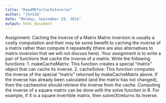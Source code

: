 ```yaml
---
title: "ReadMEforCacheInverse"
author: "jhn316"
date: "Monday, September 29, 2014"
output: html_document
---
```


Assignment: Caching the Inverse of a Matrix
Matrix inversion is usually a costly computation and their may be some benefit to caching the inverse of a matrix rather than compute it repeatedly (there are also alternatives to matrix inversion that we will not discuss here). Your assignment is to write a pair of functions that cache the inverse of a matrix.
Write the following functions:
1.    makeCacheMatrix: This function creates a special "matrix" object that can cache its inverse.
2.	cacheSolve: This function computes the inverse of the special "matrix" returned by makeCacheMatrix above. If the inverse has already been calculated (and the matrix has not changed), then the cachesolve should retrieve the inverse from the cache.
Computing the inverse of a square matrix can be done with the solve function in R. For example, if X is a square invertible matrix, then solve(X)returns its inverse.
